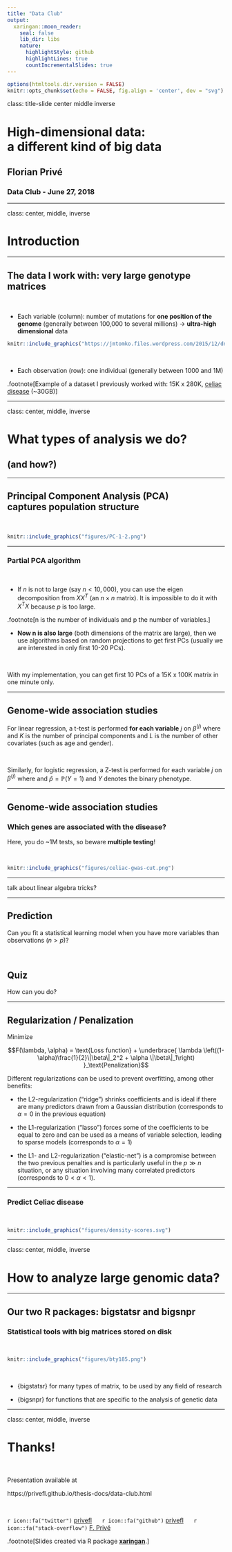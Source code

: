 ```yaml
---
title: "Data Club"
output:
  xaringan::moon_reader:
    seal: false
    lib_dir: libs
    nature:
      highlightStyle: github
      highlightLines: true
      countIncrementalSlides: true
---
```


```r
options(htmltools.dir.version = FALSE)
knitr::opts_chunk$set(echo = FALSE, fig.align = 'center', dev = "svg")
```

class: title-slide center middle inverse

# High-dimensional data:<br>a different kind of big data

## Florian Privé

### Data Club - June 27, 2018

---

class: center, middle, inverse

# Introduction

---

## The data I work with: very large genotype matrices

<br>

- Each variable (column): number of mutations for **one position of the genome** (generally between 100,000 to several millions) -> **ultra-high dimensional** data

```r
knitr::include_graphics("https://jmtomko.files.wordpress.com/2015/12/dna-double-helix.png")
```

<br>

- Each observation (row): one individual (generally between 1000 and 1M)

.footnote[Example of a dataset I previously worked with: 15K x 280K, [celiac disease](https://doi.org/10.1038/ng.543) (~30GB)]

---

class: center, middle, inverse

# What types of analysis we do?

## (and how?)

---

## Principal Component Analysis (PCA)<br>captures population structure

<br>

```r
knitr::include_graphics("figures/PC-1-2.png")
```

---

### Partial PCA algorithm

<br>

- If $n$ is not to large (say $n < 10,000$), you can use the eigen decomposition from $X X^T$ (an $n \times n$ matrix). It is impossible to do it with $X^T X$ because $p$ is too large.

.footnote[n is the number of individuals and p the number of variables.]

- **Now n is also large** (both dimensions of the matrix are large), then we use algorithms based on random projections to get first PCs (usually we are interested in only first 10-20 PCs).

<br>

With my implementation, you can get first 10 PCs of a 15K x 100K matrix in one minute only.

---

## Genome-wide association studies

For linear regression, a t-test is performed **for each variable** $j$ on $\beta^{(j)}$ where
\begin{multline}
  \hat{y} = \alpha^{(j)} + \beta^{(j)} X^{(j)} + \gamma_1^{(j)} PC_1 + \cdots + \gamma_K^{(j)} PC_K \\ + \delta_1^{(j)} COV_1 + \cdots + \delta_K^{(j)} COV_L~,
\end{multline}
and $K$ is the number of principal components and $L$ is the number of other covariates (such as age and gender). 

<br>

Similarly, for logistic regression, a Z-test is performed for each variable $j$ on $\beta^{(j)}$ where
\begin{multline}
  \log{\left(\frac{\hat{p}}{1-\hat{p}}\right)} = \alpha^{(j)} + \beta^{(j)} X^{(j)} + \gamma_1^{(j)} PC_1 + \cdots + \gamma_K^{(j)} PC_K \\ + \delta_1^{(j)} COV_1 + \cdots + \delta_K^{(j)} COV_L~,
\end{multline}
and $\hat{p} = \mathbb{P}(Y = 1)$ and $Y$ denotes the binary phenotype.

---

## Genome-wide association studies

### Which genes are associated with the disease?

Here, you do ~1M tests, so beware **multiple testing**!

<br>

```r
knitr::include_graphics("figures/celiac-gwas-cut.png")
```

---

talk about linear algebra tricks?

---

## Prediction

Can you fit a statistical learning model when you have more variables than observations ($n > p$)?

<br>

## Quiz

How can you do?

---

## Regularization / Penalization

Minimize

$$F(\lambda, \alpha) = \text{Loss function}   +   \underbrace{ \lambda \left((1-\alpha)\frac{1}{2}\|\beta\|_2^2 + \alpha \|\beta\|_1\right) }_\text{Penalization}$$

Different regularizations can be used to prevent overfitting, among other benefits: 

- the L2-regularization ("ridge") shrinks coefficients and is ideal if there are many predictors drawn from a Gaussian distribution (corresponds to $\alpha = 0$ in the previous equation)

- the L1-regularization ("lasso") forces some of the coefficients to be equal to zero and can be used as a means of variable selection, leading to sparse models (corresponds to $\alpha = 1$)

- the L1- and L2-regularization ("elastic-net") is a compromise between the two previous penalties and is particularly useful in the $p \gg n$ situation, or any situation involving many correlated predictors (corresponds to $0 < \alpha < 1$).

---

### Predict Celiac disease

<br>

```r
knitr::include_graphics("figures/density-scores.svg")
```

---

class: center, middle, inverse

# How to analyze large genomic data?

---

## Our two R packages: bigstatsr and bigsnpr

### Statistical tools with big matrices stored on disk

<br>

<a href="https://doi.org/10.1093/bioinformatics/bty185" target="_blank">
```r
knitr::include_graphics("figures/bty185.png")
```
</a>

<br>

- {bigstatsr} for many types of matrix, to be used by any field of research

- {bigsnpr} for functions that are specific to the analysis of genetic data

---

class: center, middle, inverse

# Thanks!

<br>

Presentation available at

https://privefl.github.io/thesis-docs/data-club.html

<br>

`r icon::fa("twitter")` [privefl](https://twitter.com/privefl) &nbsp;&nbsp;&nbsp;&nbsp; `r icon::fa("github")` [privefl](https://github.com/privefl) &nbsp;&nbsp;&nbsp;&nbsp; `r icon::fa("stack-overflow")` [F. Privé](https://stackoverflow.com/users/6103040/f-priv%c3%a9)

.footnote[Slides created via R package [**xaringan**](https://github.com/yihui/xaringan).]
